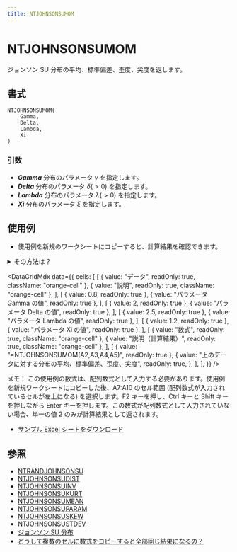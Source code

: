 ```yaml
---
title: NTJOHNSONSUMOM
---
```



# NTJOHNSONSUMOM

ジョンソン SU 分布の平均、標準偏差、歪度、尖度を返します。

## 書式

```excel
NTJOHNSONSUMOM(
    Gamma,
    Delta,
    Lambda,
    Xi
)
```

### 引数

- **_Gamma_** 分布のパラメータ $\gamma$ を指定します。
- **_Delta_** 分布のパラメータ $\delta(>0)$ を指定します。
- **_Lambda_** 分布のパラメータ $\lambda(>0)$ を指定します。
- **_Xi_** 分布のパラメータ $\xi$ を指定します。

## 使用例

- 使用例を新規のワークシートにコピーすると、計算結果を確認できます。

<details>
<summary>その方法は？</summary>

1.  新しいブックまたはワークシートを作成します。
2.  ヘルプ トピックにある使用例を選択します（行番号および列番号を除く）。

    ![Selecting an example from Help](./../../assets/functions/HowToCopy.png)

    ヘルプから使用例を選択する

3.  Ctrl キーを押しながら C キーを押します。
4.  ワークシートのセル A1 を選択し、Ctrl キーを押しながら V キーを押します。
5.  計算結果と結果を返す数式の表示を切り替えるには、Ctrl キーを押しながら ` (アクサン グラーブ) キーを押すか、または [ツール] メニューの [ワークシート分析] をポイントし、[ワークシート分析モード] をクリックします。

</details>

<DataGridMdx
  data={{
    cells: [
      [
        { value: "データ", readOnly: true, className: "orange-cell" },
        { value: "説明", readOnly: true, className: "orange-cell" },
      ],
      [
        { value: 0.8, readOnly: true },
        { value: "パラメータ Gamma の値", readOnly: true },
      ],
      [
        { value: 2, readOnly: true },
        { value: "パラメータ Delta の値", readOnly: true },
      ],
      [
        { value: 2.5, readOnly: true },
        { value: "パラメータ Lambda の値", readOnly: true },
      ],
      [
        { value: 1.2, readOnly: true },
        { value: "パラメータ Xi の値", readOnly: true },
      ],
      [
        { value: "数式", readOnly: true, className: "orange-cell" },
        { value: "説明（計算結果）", readOnly: true, className: "orange-cell" },
      ],
      [
        { value: "=NTJOHNSONSUMOM(A2,A3,A4,A5)", readOnly: true },
        {
          value: "上のデータに対する分布の平均、標準偏差、歪度、尖度",
          readOnly: true,
        },
      ],
    ],
  }}
/>

メモ： この使用例の数式は、配列数式として入力する必要があります。使用例を新規ワークシートにコピーした後、A7:A10 のセル範囲 (配列数式が入力されているセルが左上になる) を選択します。F2 キーを押し、Ctrl キーと Shift キーを押しながら Enter キーを押します。この数式が配列数式として入力されていない場合、単一の値 2 のみが計算結果として返されます。

- [サンプル Excel シートをダウンロード](./../../assets/NtRand2.zip)

## 参照

- [NTRANDJOHNSONSU](../01-random-numbers/01-single-series/08-ntrandjohnsonsu.mdx)
- [NTJOHNSONSUDIST](047-ntjohnsonsudist.mdx)
- [NTJOHNSONSUINV](048-ntjohnsonsuinv.mdx)
- [NTJOHNSONSUKURT](049-ntjohnsonsukurt.mdx)
- [NTJOHNSONSUMEAN](050-ntjohnsonsumean.mdx)
- [NTJOHNSONSUPARAM](052-ntjohnsonsuparam.mdx)
- [NTJOHNSONSUSKEW](053-ntjohnsonsuskew.mdx)
- [NTJOHNSONSUSTDEV](054-ntjohnsonsustdev.mdx)
- [ジョンソン SU 分布](../../05-gallery-of-distributions/johnson-su-distribution.mdx)
- [どうして複数のセルに数式をコピーすると全部同じ結果になるの？](/docs/faq#why-i-always-see-the-same-result-even-if-i-input-formula-into-multiple-cell)
